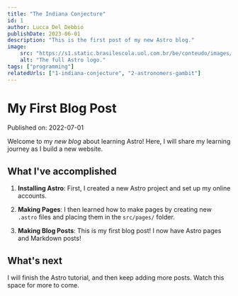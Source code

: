 ```yaml
---
title: "The Indiana Conjecture"
id: 1
author: Lucca Del Debbio
publishDate: 2023-06-01
description: "This is the first post of my new Astro blog."
image:
    src: "https://s1.static.brasilescola.uol.com.br/be/conteudo/images/imagem-em-lente-convexa.jpg"
    alt: "The full Astro logo."
tags: ["programming"]
relatedUrls: ["1-indiana-conjecture", "2-astronomers-gambit"]
---
```


# My First Blog Post

Published on: 2022-07-01

Welcome to my _new blog_ about learning Astro! Here, I will share my learning journey as I build a new website.

## What I've accomplished

1. **Installing Astro**: First, I created a new Astro project and set up my online accounts.

2. **Making Pages**: I then learned how to make pages by creating new `.astro` files and placing them in the `src/pages/` folder.

3. **Making Blog Posts**: This is my first blog post! I now have Astro pages and Markdown posts!

## What's next

I will finish the Astro tutorial, and then keep adding more posts. Watch this space for more to come.
